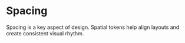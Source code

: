 # Spacing

Spacing is a key aspect of design. Spatial tokens help align layouts and create consistent visual rhythm.